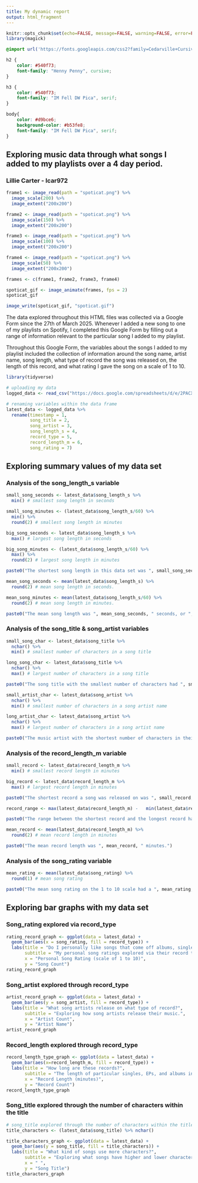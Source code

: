 ```yaml
---
title: My dynamic report
output: html_fragment
---
```


```r
knitr::opts_chunk$set(echo=FALSE, message=FALSE, warning=FALSE, error=FALSE)
library(magick)
```

```css
@import url('https://fonts.googleapis.com/css2?family=Cedarville+Cursive&family=Henny+Penny&family=IM+Fell+DW+Pica:ital@0;1&display=swap');

h2 {
    color: #540f73;
    font-family: "Henny Penny", cursive;
}

h3 {
    color: #540f73;
    font-family: "IM Fell DW Pica", serif;
}

body{
    color: #d9bce6;
    background-color: #b53fe8;
    font-family: "IM Fell DW Pica", serif;
}
```

## Exploring music data through what songs I added to my playlists over a 4 day period.
### Lillie Carter - lcar972

```r
frame1 <- image_read(path = "spoticat.png") %>%
  image_scale(200) %>%
  image_extent("200x200")

frame2 <- image_read(path = "spoticat.png") %>%
  image_scale(150) %>%
  image_extent("200x200")

frame3 <- image_read(path = "spoticat.png") %>%
  image_scale(100) %>%
  image_extent("200x200")

frame4 <- image_read(path = "spoticat.png") %>%
  image_scale(50) %>%
  image_extent("200x200")

frames <- c(frame1, frame2, frame3, frame4)

spoticat_gif <- image_animate(frames, fps = 2)
spoticat_gif

image_write(spoticat_gif, "spoticat.gif")
```

The data explored throughout this HTML files was collected via a Google Form since the 27th of March 2025. Whenever I added a new song to one of my playlists on Spotify, I completed this Google Form by filling out a range of information relevant to the particular song I added to my playlist.

Throughout this Google Form, the variables about the songs I added to my playlist included the collection of information around the song name, artist name, song length, what type of record the song was released on, the length of this record, and what rating I gave the song on a scale of 1 to 10.

```r
library(tidyverse)

# uploading my data
logged_data <- read_csv("https://docs.google.com/spreadsheets/d/e/2PACX-1vQXP1Dn2pM-XfvlS6wIeNOqV-i_GVJpjQ-4BU5dsuXGdy_WSDkDF57Pfa0NoHl9bdAL5G9fs8hhUxYm/pub?output=csv")

# renaming variables within the data frame
latest_data <- logged_data %>%
  rename(timestamp = 1,
         song_title = 2,
         song_artist = 3,
         song_length_s = 4,
         record_type = 5,
         record_length_m = 6,
         song_rating = 7)
```

## Exploring summary values of my data set

### Analysis of the song_length_s variable
```r
small_song_seconds <- latest_data$song_length_s %>%
  min() # smallest song length in seconds

small_song_minutes <- (latest_data$song_length_s/60) %>%
  min() %>%
  round(2) # smallest song length in minutes

big_song_seconds <- latest_data$song_length_s %>%
  max() # largest song length in seconds

big_song_minutes <- (latest_data$song_length_s/60) %>%
  max() %>%
  round(2) # largest song length in minutes

paste0("The shortest song length in this data set was ", small_song_seconds, " seconds, or ", small_song_minutes, " minutes. And the longest song length of this data set was ", big_song_seconds, " seconds, or ", big_song_minutes, " minutes.")

mean_song_seconds <- mean(latest_data$song_length_s) %>%
  round(2) # mean song length in seconds.

mean_song_minutes <- mean(latest_data$song_length_s/60) %>%
  round(2) # mean song length in minutes.

paste0("The mean song length was ", mean_song_seconds, " seconds, or ", mean_song_minutes, " minutes.")
```

### Analysis of the song_title & song_artist variables
```r
small_song_char <- latest_data$song_title %>% 
  nchar() %>% 
  min() # smallest number of characters in a song title

long_song_char <- latest_data$song_title %>% 
  nchar() %>% 
  max() # largest number of characters in a song title

paste0("The song title with the smallest number of characters had ", small_song_char, " characters, and the biggest number of characters in a song title was ", long_song_char, ".")

small_artist_char <- latest_data$song_artist %>% 
  nchar() %>% 
  min() # smallest number of characters in a song artist name

long_artist_char <- latest_data$song_artist %>% 
  nchar() %>% 
  max() # largest number of characters in a song artist name

paste0("The music artist with the shortest number of characters in their name had ", small_artist_char, " characters, and the biggest number of characters an artist had in their name was ", long_artist_char, ".")
```

### Analysis of the record_length_m variable
```r
small_record <- latest_data$record_length_m %>% 
  min() # smallest record length in minutes

big_record <- latest_data$record_length_m %>% 
  max() # largest record length in minutes

paste0("The shortest record a song was released on was ", small_record, " minutes, and the longest record a song was released on was ", big_record, ".")

record_range <- max(latest_data$record_length_m) -   min(latest_data$record_length_m) # range between smallest and largest record length in minutes

paste0("The range between the shortest record and the longest record has a difference of ", record_range, " minutes.")

mean_record <- mean(latest_data$record_length_m) %>% 
  round(2) # mean record length in minutes

paste0("The mean record length was ", mean_record, " minutes.")
```

### Analysis of the song_rating variable
```r
mean_rating <- mean(latest_data$song_rating) %>% 
  round(1) # mean song rating

paste0("The mean song rating on the 1 to 10 scale had a ", mean_rating, " mean rating.")
```

## Exploring bar graphs with my data set

### Song_rating explored via record_type
```r
rating_record_graph <- ggplot(data = latest_data) +
  geom_bar(aes(x = song_rating, fill = record_type)) +
  labs(title = "Do I personally like songs that come off albums, singles, or EPs?",
       subtitle = "My personal song ratings explored via their record type.",
       x = "Personal Song Rating (scale of 1 to 10)",
       y = "Song Count")
rating_record_graph
```

### Song_artist explored through record_type
```r
artist_record_graph <- ggplot(data = latest_data) +
  geom_bar(aes(y = song_artist, fill = record_type)) +
  labs(title = "What song artists release on what type of record?",
       subtitle = "Exploring how song artists release their music.",
       x = "Artist Count",
       y = "Artist Name")
artist_record_graph
```

### Record_length explored through record_type
```r
record_length_type_graph <- ggplot(data = latest_data) +
  geom_bar(aes(x=record_length_m, fill = record_type)) +
  labs(title = "How long are these records?",
       subtitle = "The length of particular singles, EPs, and albums in minutes.",
       x = "Record Length (minutes)",
       y = "Record Count")
record_length_type_graph
```

### Song_title explored through the number of characters within the title
```r
# song_title explored through the number of characters within the title
title_characters <- (latest_data$song_title) %>% nchar()

title_characters_graph <- ggplot(data = latest_data) +
  geom_bar(aes(y = song_title, fill = title_characters)) +
  labs(title = "What kind of songs use more characters?",
       subtitle = "Exploring what songs have higher and lower character lengths.",
       x = " ",
       y = "Song Title")
title_characters_graph
```

